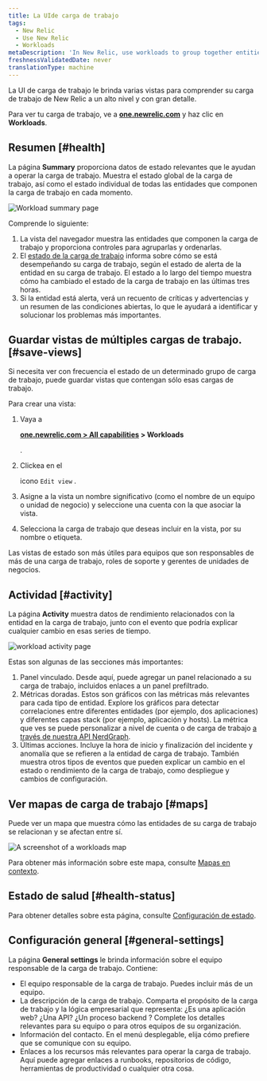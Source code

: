 ```yaml
---
title: La UIde carga de trabajo
tags:
  - New Relic
  - Use New Relic
  - Workloads
metaDescription: 'In New Relic, use workloads to group together entities that make up a specific business service, making it easier to isolate and troubleshoot issues.'
freshnessValidatedDate: never
translationType: machine
---
```





La UI de carga de trabajo le brinda varias vistas para comprender su carga de trabajo de New Relic a un alto nivel y con gran detalle.

Para ver tu carga de trabajo, ve a <DNT>**[one.newrelic.com](https://one.newrelic.com/all-capabilities)**</DNT> y haz clic en <DNT>**Workloads**</DNT>.

## Resumen [#health]

La página <DNT>**Summary**</DNT> proporciona datos de estado relevantes que le ayudan a operar la carga de trabajo. Muestra el estado global de la carga de trabajo, así como el estado individual de todas las entidades que componen la carga de trabajo en cada momento.

<img
  title="Workload summary page"
  alt="Workload summary page"
  src={workloadsWorkloadSummaryPage}
/>

Comprende lo siguiente:

1. La vista del navegador muestra las entidades que componen la carga de trabajo y proporciona controles para agruparlas y ordenarlas.
2. El [estado de la carga de trabajo](/docs/new-relic-one/use-new-relic-one/workloads/workload-status-views-notifications/) informa sobre cómo se está desempeñando su carga de trabajo, según el estado de alerta de la entidad en su carga de trabajo. El estado a lo largo del tiempo muestra cómo ha cambiado el estado de la carga de trabajo en las últimas tres horas.
3. Si la entidad está alerta, verá un recuento de críticas y advertencias y un resumen de las condiciones abiertas, lo que le ayudará a identificar y solucionar los problemas más importantes.

## Guardar vistas de múltiples cargas de trabajo. [#save-views]

Si necesita ver con frecuencia el estado de un determinado grupo de carga de trabajo, puede guardar vistas que contengan sólo esas cargas de trabajo.

Para crear una vista:

1. Vaya a

   <DNT>**[one.newrelic.com > All capabilities](https://one.newrelic.com/all-capabilities) > Workloads**</DNT>

   .

2. Clickea en el

   <Icon name="fe-edit-2"/>

   icono `Edit view` .

3. Asigne a la vista un nombre significativo (como el nombre de un equipo o unidad de negocio) y seleccione una cuenta con la que asociar la vista.

4. Selecciona la carga de trabajo que deseas incluir en la vista, por su nombre o etiqueta.

Las vistas de estado son más útiles para equipos que son responsables de más de una carga de trabajo, roles de soporte y gerentes de unidades de negocios.

## Actividad [#activity]

La página <DNT>**Activity**</DNT> muestra datos de rendimiento relacionados con la entidad en la carga de trabajo, junto con el evento que podría explicar cualquier cambio en esas series de tiempo.

<img
  title="workload activity page"
  alt="workload activity page"
  src={workloadsWorkloadsActivityPage}
/>

Estas son algunas de las secciones más importantes:

1. Panel vinculado. Desde aquí, puede agregar un panel relacionado a su carga de trabajo, incluidos enlaces a un panel prefiltrado.
2. Métricas doradas. Estos son gráficos con las métricas más relevantes para cada tipo de entidad. Explore los gráficos para detectar correlaciones entre diferentes entidades (por ejemplo, dos aplicaciones) y diferentes capas stack (por ejemplo, aplicación y hosts). La métrica que ves se puede personalizar a nivel de cuenta o de carga de trabajo [a través de nuestra API NerdGraph](/docs/apis/nerdgraph/examples/golden-metrics-entities-nerdgraph-api-tutorial/#customize-golden-metrics).
3. Últimas acciones. Incluye la hora de inicio y finalización del incidente y anomalía que se refieren a la entidad de carga de trabajo. También muestra otros tipos de eventos que pueden explicar un cambio en el estado o rendimiento de la carga de trabajo, como despliegue y cambios de configuración.

## Ver mapas de carga de trabajo [#maps]

Puede ver un mapa que muestra cómo las entidades de su carga de trabajo se relacionan y se afectan entre sí.

<img
  title="Workloads map"
  alt="A screenshot of a workloads map"
  src={workloadsWorkloadMap}
/>

Para obtener más información sobre este mapa, consulte [Mapas en contexto](/docs/new-relic-solutions/new-relic-one/ui-data/maps-in-context).

## Estado de salud [#health-status]

Para obtener detalles sobre esta página, consulte [Configuración de estado](/docs/new-relic-solutions/new-relic-one/workloads/workload-status-configuration).

## Configuración general [#general-settings]

La página <DNT>**General settings**</DNT> le brinda información sobre el equipo responsable de la carga de trabajo. Contiene:

* El equipo responsable de la carga de trabajo. Puedes incluir más de un equipo.
* La descripción de la carga de trabajo. Comparta el propósito de la carga de trabajo y la lógica empresarial que representa: ¿Es una aplicación web? ¿Una API? ¿Un proceso backend ? Complete los detalles relevantes para su equipo o para otros equipos de su organización.
* Información del contacto. En el menú desplegable, elija cómo prefiere que se comunique con su equipo.
* Enlaces a los recursos más relevantes para operar la carga de trabajo. Aquí puede agregar enlaces a runbooks, repositorios de código, herramientas de productividad o cualquier otra cosa.
